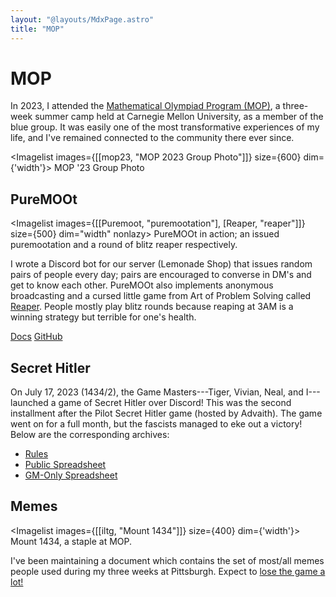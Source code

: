 ```yaml
---
layout: "@layouts/MdxPage.astro"
title: "MOP"
---
```



# MOP

In 2023, I attended the
[Mathematical Olympiad Program (MOP)](https://web.evanchen.cc/mop.html), a
three-week summer camp held at Carnegie Mellon University, as a member of the
blue group. It was easily one of the most transformative experiences of my life,
and I've remained connected to the community there ever since.


<Imagelist images={[[mop23, "MOP 2023 Group Photo"]]} size={600} dim={'width'}>
  MOP '23 Group Photo
</Imagelist>

## PureMOOt



<Imagelist images={[[Puremoot, "puremootation"], [Reaper, "reaper"]]} size={500} dim="width" nonlazy>
  PureMOOt in action; an issued puremootation and a round of blitz reaper respectively.
</Imagelist>

I wrote a Discord bot for our server (Lemonade Shop) that issues random pairs of
people every day; pairs are encouraged to converse in DM's and get to know each
other. PureMOOt also implements anonymous broadcasting and a cursed little game
from Art of Problem Solving called [Reaper](https://aops.com/reaper). People
mostly play blitz rounds because reaping at 3AM is a winning strategy but
terrible for one's health.

[Docs](https://puremoot.junickim.me/docs)
[GitHub](https://github.com/junikimm717/puremoot)

## Secret Hitler

On July 17, 2023 (1434/2), the Game Masters---Tiger, Vivian, Neal,
and I---launched a game of Secret Hitler over Discord! This was the second
installment after the Pilot Secret Hitler game (hosted by Advaith).
The game went on for a full month, but the fascists managed to eke out a
victory! Below are the corresponding archives:

- [Rules](https://docs.google.com/document/d/1MkjI37VyLUUpq4MXB7u6R3YPBSQ4xqmF-H0FNfo_5LI/edit#heading=h.46bfll5zm5yo)
- [Public Spreadsheet](https://docs.google.com/spreadsheets/d/1g0sH1l7K7ceMQ9WZ0Inxr2Lld-BGTMuNX2wJTq8Fi6Y/edit?usp=sharing)
- [GM-Only Spreadsheet](https://docs.google.com/spreadsheets/d/1jLf5BYkwEaNlg4oFgRa876Ap2koxYv0ptkkoN29_ikE/edit#gid=1383629837)

## Memes


<Imagelist images={[[iltg, "Mount 1434"]]} size={400} dim={'width'}>
  Mount 1434, a staple at MOP.
</Imagelist>

I've been maintaining a document which
contains the set of most/all memes people used during my three weeks at
Pittsburgh. Expect to [lose the game a lot!](/mop_degen.pdf)
